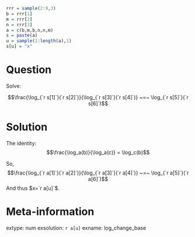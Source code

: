 ```r
rrr = sample(2:9,3)
b = rrr[1]
m = rrr[2]
n = rrr[3]
a = c(b,m,b,n,n,m)
s = paste(a)
u = sample(1:length(a),1)
s[u] = "x"
```


Question
========

Solve:

$$\frac{\log_{`r s[1]`}(`r s[2]`)}{\log_{`r s[3]`}(`r s[4]`)} ~=~ \log_{`r s[5]`}(`r s[6]`)$$

Solution
========

The identity:
$$\frac{\log_a(b)}{\log_a(c)} = \log_c(b)$$

So,
$$\frac{\log_{`r a[1]`}(`r a[2]`)}{\log_{`r a[3]`}(`r a[4]`)} ~=~ \log_{`r a[5]`}(`r a[6]`)$$
And thus $x=`r a[u]`$.



Meta-information
============
extype: num
exsolution: `r a[u]`
exname: log_change_base
